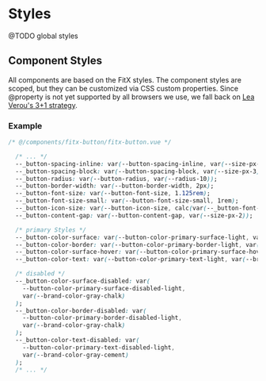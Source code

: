 
<Meta title="Welcome/Styles" />

# Styles
@TODO global styles

## Component Styles
All components are based on the FitX styles.
The component styles are scoped, but they can be customized via CSS custom properties.
Since @property is not yet supported by all browsers we use, we fall back on [Lea Verou's 3+1 strategy](https://verou.me/blog/2021/10/custom-properties-with-defaults/).

### Example

```css
/* @/components/fitx-button/fitx-button.vue */

  /* ... */
  --_button-spacing-inline: var(--button-spacing-inline, var(--size-px-8));
  --_button-spacing-block: var(--button-spacing-block, var(--size-px-3));
  --_button-radius: var(--button-radius, var(--radius-10));
  --_button-border-width: var(--button-border-width, 2px);
  --_button-font-size: var(--button-font-size, 1.125rem);
  --_button-font-size-small: var(--button-font-size-small, 1rem);
  --_button-icon-size: var(--button-icon-size, calc(var(--_button-font-size) / 2));
  --_button-content-gap: var(--button-content-gap, var(--size-px-2));

  /* primary Styles */
  --_button-color-surface: var(--button-color-primary-surface-light, var(--brand-color-orange-0));
  --_button-color-border: var(--button-color-primary-border-light, var(--brand-color-orange-0));
  --_button-color-surface-hover: var(--button-color-primary-surface-hover-light, var(--brand-color-orange-1));
  --_button-color-text: var(--button-color-primary-text-light, var(--brand-color-white-0));

  /* disabled */
  --_button-color-surface-disabled: var(
    --button-color-primary-surface-disabled-light,
    var(--brand-color-gray-chalk)
  );
  --_button-color-border-disabled: var(
    --button-color-primary-border-disabled-light,
    var(--brand-color-gray-chalk)
  );
  --_button-color-text-disabled: var(
    --button-color-primary-text-disabled-light,
    var(--brand-color-gray-cement)
  );
  /* ... */
```

